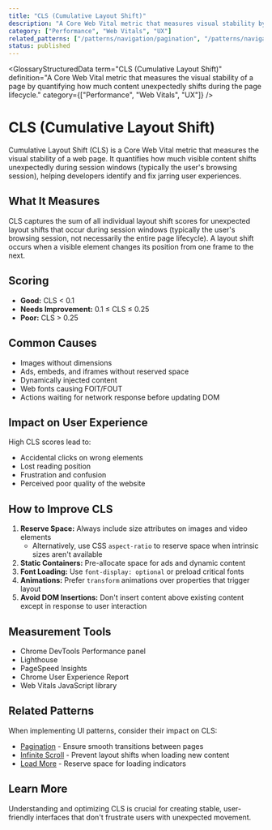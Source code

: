 ```yaml
---
title: "CLS (Cumulative Layout Shift)"
description: "A Core Web Vital metric that measures visual stability by quantifying unexpected layout shifts during page load"
category: ["Performance", "Web Vitals", "UX"]
related_patterns: ["/patterns/navigation/pagination", "/patterns/navigation/infinite-scroll"]
status: published
---
```



<GlossaryStructuredData
  term="CLS (Cumulative Layout Shift)"
  definition="A Core Web Vital metric that measures the visual stability of a page by quantifying how much content unexpectedly shifts during the page lifecycle."
  category={["Performance", "Web Vitals", "UX"]}
/>

# CLS (Cumulative Layout Shift)

Cumulative Layout Shift (CLS) is a Core Web Vital metric that measures the visual stability of a web page. It quantifies how much visible content shifts unexpectedly during session windows (typically the user's browsing session), helping developers identify and fix jarring user experiences.

## What It Measures

CLS captures the sum of all individual layout shift scores for unexpected layout shifts that occur during session windows (typically the user's browsing session, not necessarily the entire page lifecycle). A layout shift occurs when a visible element changes its position from one frame to the next.

## Scoring

- **Good:** CLS < 0.1
- **Needs Improvement:** 0.1 ≤ CLS ≤ 0.25
- **Poor:** CLS > 0.25

## Common Causes

- Images without dimensions
- Ads, embeds, and iframes without reserved space
- Dynamically injected content
- Web fonts causing FOIT/FOUT
- Actions waiting for network response before updating DOM

## Impact on User Experience

High CLS scores lead to:
- Accidental clicks on wrong elements
- Lost reading position
- Frustration and confusion
- Perceived poor quality of the website

## How to Improve CLS

1. **Reserve Space:** Always include size attributes on images and video elements
   - Alternatively, use CSS `aspect-ratio` to reserve space when intrinsic sizes aren't available
2. **Static Containers:** Pre-allocate space for ads and dynamic content
3. **Font Loading:** Use `font-display: optional` or preload critical fonts
4. **Animations:** Prefer `transform` animations over properties that trigger layout
5. **Avoid DOM Insertions:** Don't insert content above existing content except in response to user interaction

## Measurement Tools

- Chrome DevTools Performance panel
- Lighthouse
- PageSpeed Insights
- Chrome User Experience Report
- Web Vitals JavaScript library

## Related Patterns

When implementing UI patterns, consider their impact on CLS:
- [Pagination](/patterns/navigation/pagination) - Ensure smooth transitions between pages
- [Infinite Scroll](/patterns/navigation/infinite-scroll) - Prevent layout shifts when loading new content
- [Load More](/patterns/navigation/load-more) - Reserve space for loading indicators

## Learn More

Understanding and optimizing CLS is crucial for creating stable, user-friendly interfaces that don't frustrate users with unexpected movement.